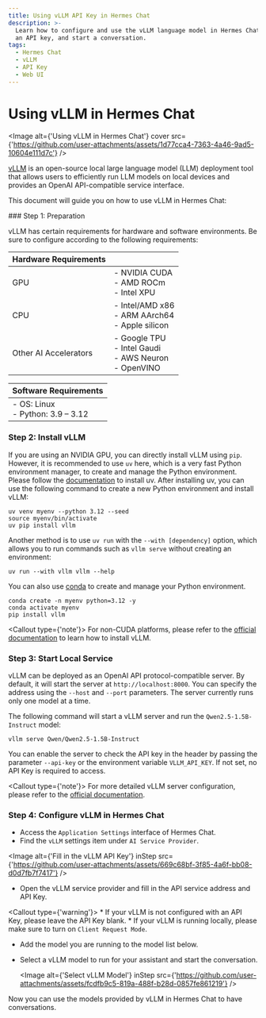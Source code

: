 ```yaml
---
title: Using vLLM API Key in Hermes Chat
description: >-
  Learn how to configure and use the vLLM language model in Hermes Chat, obtain
  an API key, and start a conversation.
tags:
  - Hermes Chat
  - vLLM
  - API Key
  - Web UI
---
```


# Using vLLM in Hermes Chat

<Image alt={'Using vLLM in Hermes Chat'} cover src={'https://github.com/user-attachments/assets/1d77cca4-7363-4a46-9ad5-10604e111d7c'} />

[vLLM](https://github.com/vllm-project/vllm) is an open-source local large language model (LLM) deployment tool that allows users to efficiently run LLM models on local devices and provides an OpenAI API-compatible service interface.

This document will guide you on how to use vLLM in Hermes Chat:

<Steps>
  ### Step 1: Preparation

  vLLM has certain requirements for hardware and software environments. Be sure to configure according to the following requirements:

  | Hardware Requirements |                                                                         |
  | --------------------- | ----------------------------------------------------------------------- |
  | GPU                   | - NVIDIA CUDA <br /> - AMD ROCm <br /> - Intel XPU                      |
  | CPU                   | - Intel/AMD x86 <br /> - ARM AArch64 <br /> - Apple silicon             |
  | Other AI Accelerators | - Google TPU <br /> - Intel Gaudi <br /> - AWS Neuron <br /> - OpenVINO |

  | Software Requirements                   |
  | --------------------------------------- |
  | - OS: Linux <br /> - Python: 3.9 – 3.12 |

  ### Step 2: Install vLLM

  If you are using an NVIDIA GPU, you can directly install vLLM using `pip`. However, it is recommended to use `uv` here, which is a very fast Python environment manager, to create and manage the Python environment. Please follow the [documentation](https://docs.astral.sh/uv/#getting-started) to install uv. After installing uv, you can use the following command to create a new Python environment and install vLLM:

  ```shell
  uv venv myenv --python 3.12 --seed
  source myenv/bin/activate
  uv pip install vllm
  ```

  Another method is to use `uv run` with the `--with [dependency]` option, which allows you to run commands such as `vllm serve` without creating an environment:

  ```shell
  uv run --with vllm vllm --help
  ```

  You can also use [conda](https://docs.conda.io/projects/conda/en/latest/user-guide/getting-started.html) to create and manage your Python environment.

  ```shell
  conda create -n myenv python=3.12 -y
  conda activate myenv
  pip install vllm
  ```

  <Callout type={'note'}>
    For non-CUDA platforms, please refer to the [official
    documentation](https://docs.vllm.ai/en/latest/getting_started/installation/index.html#installation-index)
    to learn how to install vLLM.
  </Callout>

  ### Step 3: Start Local Service

  vLLM can be deployed as an OpenAI API protocol-compatible server. By default, it will start the server at `http://localhost:8000`. You can specify the address using the `--host` and `--port` parameters. The server currently runs only one model at a time.

  The following command will start a vLLM server and run the `Qwen2.5-1.5B-Instruct` model:

  ```shell
  vllm serve Qwen/Qwen2.5-1.5B-Instruct
  ```

  You can enable the server to check the API key in the header by passing the parameter `--api-key` or the environment variable `VLLM_API_KEY`. If not set, no API Key is required to access.

  <Callout type={'note'}>
    For more detailed vLLM server configuration, please refer to the [official
    documentation](https://docs.vllm.ai/en/latest/).
  </Callout>

  ### Step 4: Configure vLLM in Hermes Chat

  - Access the `Application Settings` interface of Hermes Chat.
  - Find the `vLLM` settings item under `AI Service Provider`.

  <Image alt={'Fill in the vLLM API Key'} inStep src={'https://github.com/user-attachments/assets/669c68bf-3f85-4a6f-bb08-d0d7fb7f7417'} />

  - Open the vLLM service provider and fill in the API service address and API Key.

  <Callout type={'warning'}>
    * If your vLLM is not configured with an API Key, please leave the API Key blank. \* If your vLLM
      is running locally, please make sure to turn on `Client Request Mode`.
  </Callout>

  - Add the model you are running to the model list below.
  - Select a vLLM model to run for your assistant and start the conversation.

    <Image alt={'Select vLLM Model'} inStep src={'https://github.com/user-attachments/assets/fcdfb9c5-819a-488f-b28d-0857fe861219'} />
</Steps>

Now you can use the models provided by vLLM in Hermes Chat to have conversations.
